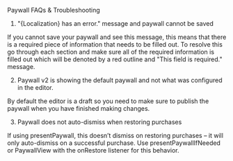 Paywall FAQs & Troubleshooting

1. "{Localization} has an error." message and paywall cannot be saved

If you cannot save your paywall and see this message, this means that there is a required piece of information that needs to be filled out. To resolve this go through each section and make sure all of the required information is filled out which will be denoted by a red outline and "This field is required." message.


2. Paywall v2 is showing the default paywall and not what was configured in the editor.

By default the editor is a draft so you need to make sure to publish the paywall when you have finished making changes.


3. Paywall does not auto-dismiss when restoring purchases

If using presentPaywall, this doesn’t dismiss on restoring purchases – it will only auto-dismiss on a successful purchase. Use presentPaywallIfNeeded or PaywallView with the onRestore listener for this behavior.
